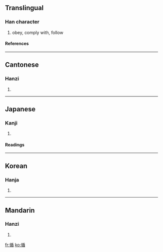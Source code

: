 ==Translingual==
===Han character===
{{Han char|rn=60|rad=彳|as=09|sn=12|four=2226<sub>4</sub>|canj=竹人竹十山 (HOHJU)}}
# obey, comply with, follow
====References====
{{Han ref|kx=0369.280|dkj=10187|dj=0696.020|hdz=20835.040|uh=5FAA|ud=24490|bh=B460|bd=46176}}
----
==Cantonese==
===Hanzi===
{{yue-hanzi|jyut=|y=cheun4}}
# {{defn|Cantonese}}
----
==Japanese==
===Kanji===
{{ja-kanji|grade=c|rs=彳09}}
# {{defn|Japanese}} 
====Readings====
{{ja-readings|on=[[じゅん]] (jun)|kun=[[したがう]] (shitagau)}}
----
==Korean==
===Hanja===
{{ko-hanja|hangeul=순|eumhun=|rv=sun|mr=sun|y=swun}}
# {{defn|Korean}}
----
==Mandarin==
===Hanzi===
{{cmn-hanzi|pin=[[wéi]] (wei2), [[xún]] (xun2)|wg=wei<sup>2</sup>, hsün<sup>2</sup>}}
# {{defn|Mandarin}}

[[fr:循]]
[[ko:循]]